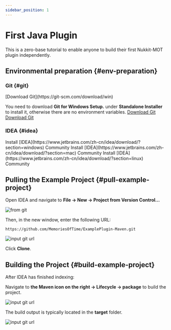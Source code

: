 ```yaml
---
sidebar_position: 1
---
```



# First Java Plugin

This is a zero-base tutorial to enable anyone to build their first Nukkit-MOT plugin independently.

## Environmental preparation \{#env-preparation}

### Git \{#git}

<Tabs groupId="operating-systems">
  <TabItem value="win" label="Windows">
  [Download Git](https://git-scm.com/download/win)

  You need to download **Git for Windows Setup.** under **Standalone Installer** to install it, otherwise there are no environment variables.
  </TabItem>
  <TabItem value="mac" label="macOS">[Download Git](https://git-scm.com/download/mac)</TabItem>
  <TabItem value="linux" label="Linux">[Download Git](https://git-scm.com/download/linux)</TabItem>
</Tabs>

### IDEA \{#idea}

<Tabs groupId="operating-systems">
  <TabItem value="win" label="Windows">Install [IDEA](https://www.jetbrains.com/zh-cn/idea/download/?section=windows) Community</TabItem>
  <TabItem value="mac" label="macOS">Install [IDEA](https://www.jetbrains.com/zh-cn/idea/download/?section=mac) Community</TabItem>
  <TabItem value="linux" label="Linux">Install [IDEA](https://www.jetbrains.com/zh-cn/idea/download/?section=linux) Community</TabItem>
</Tabs>

## Pulling the Example Project \{#pull-example-project}

Open IDEA and navigate to **File -> New -> Project from Version Control...**

![from git](/images/tutorial-basics/1.jpg)

Then, in the new window, enter the following URL:

```url
https://github.com/MemoriesOfTime/ExamplePlugin-Maven.git
```

![input git url](/images/tutorial-basics/2.png)

Click **Clone**.

## Building the Project \{#build-example-project}

After IDEA has finished indexing:

Navigate to **the Maven icon on the right -> Lifecycle -> package** to build the project.

![input git url](/images/tutorial-basics/3.jpg)

The build output is typically located in the **target** folder.

![input git url](/images/tutorial-basics/4.jpg)